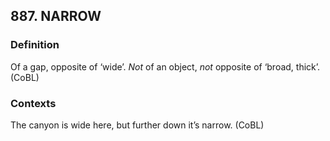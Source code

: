 ## 887. NARROW
### Definition
Of a gap, opposite of 'wide'. *Not* of an object, *not* opposite of 'broad, thick'. (CoBL)

### Contexts
The canyon is wide here, but further down it's narrow. (CoBL)

